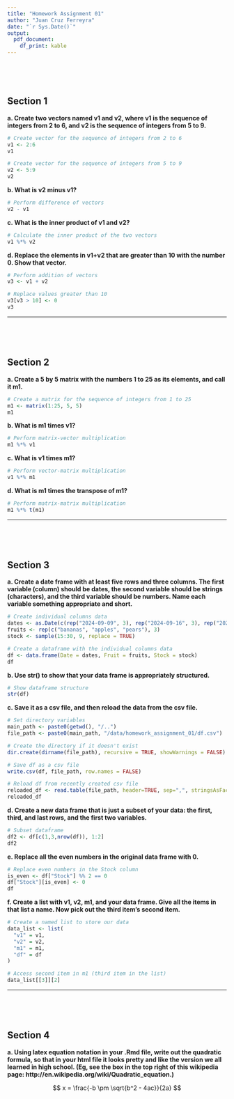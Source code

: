 ```yaml
---
title: "Homework Assignment 01"
author: "Juan Cruz Ferreyra"
date: "`r Sys.Date()`"
output:
  pdf_document:
    df_print: kable
---
```


&nbsp;

&nbsp;

## Section 1

**a. Create two vectors named v1 and v2, where v1 is the sequence of integers from 2 to 6, and v2 is the sequence of integers from 5 to 9.**

```r
# Create vector for the sequence of integers from 2 to 6
v1 <- 2:6
v1
```

```r
# Create vector for the sequence of integers from 5 to 9
v2 <- 5:9
v2
```

**b. What is v2 minus v1?**

```r
# Perform difference of vectors
v2 - v1
```

**c. What is the inner product of v1 and v2?**

```r
# Calculate the inner product of the two vectors
v1 %*% v2
```

**d. Replace the elements in v1+v2 that are greater than 10 with the number 0. Show that vector.**

```r
# Perform addition of vectors
v3 <- v1 + v2

# Replace values greater than 10
v3[v3 > 10] <- 0
v3
```

***

&nbsp;

&nbsp;

## Section 2

**a. Create a 5 by 5 matrix with the numbers 1 to 25 as its elements, and call it m1.**

```r
# Create a matrix for the sequence of integers from 1 to 25
m1 <- matrix(1:25, 5, 5)
m1
```

**b. What is m1 times v1?**

```r
# Perform matrix-vector multiplication
m1 %*% v1
```

**c. What is v1 times m1?**

```r
# Perform vector-matrix multiplication
v1 %*% m1
```

**d. What is m1 times the transpose of m1?**

```r
# Perform matrix-matrix multiplication
m1 %*% t(m1)
```

***

&nbsp;

&nbsp;

## Section 3

**a. Create a date frame with at least five rows and three columns. The first variable (column) should be dates, the second variable should be strings (characters), and the third variable should be numbers. Name each variable something appropriate and short.**

```r
# Create individual columns data
dates <- as.Date(c(rep("2024-09-09", 3), rep("2024-09-16", 3), rep("2024-09-23", 3)))
fruits <- rep(c("bananas", "apples", "pears"), 3)
stock <- sample(15:30, 9, replace = TRUE)

# Create a dataframe with the individual columns data
df <- data.frame(Date = dates, Fruit = fruits, Stock = stock)
df
```

**b. Use str() to show that your data frame is appropriately structured.**

```r
# Show dataframe structure
str(df)
```

**c. Save it as a csv file, and then reload the data from the csv file.**

```r
# Set directory variables
main_path <- paste0(getwd(), "/..")
file_path <- paste0(main_path, "/data/homework_assignment_01/df.csv")

# Create the directory if it doesn't exist
dir.create(dirname(file_path), recursive = TRUE, showWarnings = FALSE)

# Save df as a csv file
write.csv(df, file_path, row.names = FALSE)
```

```r
# Reload df from recently created csv file
reloaded_df <- read.table(file_path, header=TRUE, sep=",", stringsAsFactors=FALSE)
reloaded_df
```

**d. Create a new data frame that is just a subset of your data: the first, third, and last rows, and the first two variables.**

```r
# Subset dataframe
df2 <- df[c(1,3,nrow(df)), 1:2]
df2
```

**e. Replace all the even numbers in the original data frame with 0.**

```r
# Replace even numbers in the Stock column
is_even <- df["Stock"] %% 2 == 0
df["Stock"][is_even] <- 0
df
```

**f. Create a list with v1, v2, m1, and your data frame. Give all the items in that list a name. Now pick out the third item’s second item.**

```r
# Create a named list to store our data
data_list <- list(
  "v1" = v1,
  "v2" = v2,
  "m1" = m1,
  "df" = df
)

# Access second item in m1 (third item in the list)
data_list[[3]][2]
```

***

&nbsp;

&nbsp;

## Section 4

**a. Using latex equation notation in your .Rmd file, write out the quadratic formula, so that in your html file it looks pretty and like the version we all learned in high school. (Eg, see the box in the top right of this wikipedia page: http://en.wikipedia.org/wiki/Quadratic_equation.)**

$$ x = \frac{-b \pm \sqrt{b^2 - 4ac}}{2a} $$
 
​


























